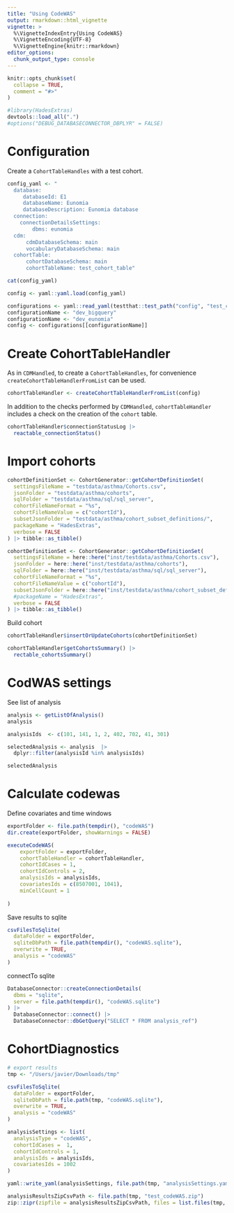 ```yaml
---
title: "Using CodeWAS"
output: rmarkdown::html_vignette
vignette: >
  %\VignetteIndexEntry{Using CodeWAS}
  %\VignetteEncoding{UTF-8}
  %\VignetteEngine{knitr::rmarkdown}
editor_options: 
  chunk_output_type: console
---
```


```r
knitr::opts_chunk$set(
  collapse = TRUE,
  comment = "#>"
)
```

```r
#library(HadesExtras)
devtools::load_all(".")
#options("DEBUG_DATABASECONNECTOR_DBPLYR" = FALSE)
```

# Configuration 

Create a `CohortTableHandles` with a test cohort. 

```r
config_yaml <- "
  database: 
     databaseId: E1
     databaseName: Eunomia
     databaseDescription: Eunomia database
  connection:
    connectionDetailsSettings:
        dbms: eunomia
  cdm:
      cdmDatabaseSchema: main
      vocabularyDatabaseSchema: main
  cohortTable:
      cohortDatabaseSchema: main
      cohortTableName: test_cohort_table"

cat(config_yaml)
```

```r
config <- yaml::yaml.load(config_yaml)
```

```r
configurations <- yaml::read_yaml(testthat::test_path("config", "test_config.yml"))
configurationName <- "dev_bigquery"
configurationName <- "dev_eunomia"
config <- configurations[[configurationName]]
```

# Create CohortTableHandler

As in `CDMHandled`, to create a `CohortTableHandles`, for convenience `createCohortTableHandlerFromList` can be used. 
```r
cohortTableHandler <- createCohortTableHandlerFromList(config)
```

In addition to the checks performed by `CDMHandled`, `cohortTableHandler` includes a check on the creation of the `cohort` table. 

```r
cohortTableHandler$connectionStatusLog |> 
  reactable_connectionStatus()
```

# Import cohorts

```r
cohortDefinitionSet <- CohortGenerator::getCohortDefinitionSet(
  settingsFileName = "testdata/asthma/Cohorts.csv",
  jsonFolder = "testdata/asthma/cohorts",
  sqlFolder = "testdata/asthma/sql/sql_server",
  cohortFileNameFormat = "%s",
  cohortFileNameValue = c("cohortId"),
  subsetJsonFolder = "testdata/asthma/cohort_subset_definitions/",
  packageName = "HadesExtras",
  verbose = FALSE
) |> tibble::as_tibble()

```


```r
cohortDefinitionSet <- CohortGenerator::getCohortDefinitionSet(
  settingsFileName = here::here("inst/testdata/asthma/Cohorts.csv"),
  jsonFolder = here::here("inst/testdata/asthma/cohorts"),
  sqlFolder = here::here("inst/testdata/asthma/sql/sql_server"),
  cohortFileNameFormat = "%s",
  cohortFileNameValue = c("cohortId"),
  subsetJsonFolder = here::here("inst/testdata/asthma/cohort_subset_definitions/"),
  #packageName = "HadesExtras",
  verbose = FALSE
) |> tibble::as_tibble()

```

Build cohort 
```r
cohortTableHandler$insertOrUpdateCohorts(cohortDefinitionSet)
```

```r
cohortTableHandler$getCohortsSummary() |> 
  rectable_cohortsSummary()
```


# CodWAS settings 

See list of analysis 

```r
analysis <- getListOfAnalysis()
analysis
```

```r
analysisIds  <- c(101, 141, 1, 2, 402, 702, 41, 301)

selectedAnalysis <- analysis  |> 
  dplyr::filter(analysisId %in% analysisIds)

selectedAnalysis
```



# Calculate codewas

Define covariates and time windows
```r
exportFolder <- file.path(tempdir(), "codeWAS")
dir.create(exportFolder, showWarnings = FALSE)

executeCodeWAS(
    exportFolder = exportFolder,
    cohortTableHandler = cohortTableHandler,
    cohortIdCases = 1,
    cohortIdControls = 2,
    analysisIds = analysisIds,
    covariatesIds = c(8507001, 1041),
    minCellCount = 1
    
)

```
  
  
Save results to sqlite
```r
csvFilesToSqlite(
  dataFolder = exportFolder,
  sqliteDbPath = file.path(tempdir(), "codeWAS.sqlite"),
  overwrite = TRUE, 
  analysis = "codeWAS"
)
```

connectTo sqlite
```r
DatabaseConnector::createConnectionDetails(
  dbms = "sqlite",
  server = file.path(tempdir(), "codeWAS.sqlite")
) |> 
  DatabaseConnector::connect() |> 
  DatabaseConnector::dbGetQuery("SELECT * FROM analysis_ref") 
```


# CohortDiagnostics

```r


# export results
tmp <- "/Users/javier/Downloads/tmp"

csvFilesToSqlite(
  dataFolder = exportFolder,
  sqliteDbPath = file.path(tmp, "codeWAS.sqlite"),
  overwrite = TRUE, 
  analysis = "codeWAS"
)

analysisSettings <- list(
  analysisType = "codeWAS",
  cohortIdCases =  1,
  cohortIdControls = 1,
  analysisIds = analysisIds,
  covariatesIds = 1002
)

yaml::write_yaml(analysisSettings, file.path(tmp, "analysisSettings.yaml"))

analysisResultsZipCsvPath <- file.path(tmp, "test_codeWAS.zip")
zip::zipr(zipfile = analysisResultsZipCsvPath, files = list.files(tmp, full.names = TRUE, recursive = TRUE))
```

